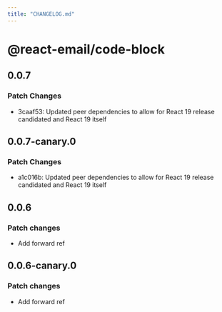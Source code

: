 ```yaml
---
title: "CHANGELOG.md"
---
```


# @react-email/code-block

## 0.0.7

### Patch Changes

- 3caaf53: Updated peer dependencies to allow for React 19 release candidated and React 19 itself

## 0.0.7-canary.0

### Patch Changes

- a1c016b: Updated peer dependencies to allow for React 19 release candidated and React 19 itself

## 0.0.6

### Patch changes

- Add forward ref

## 0.0.6-canary.0

### Patch changes

- Add forward ref
